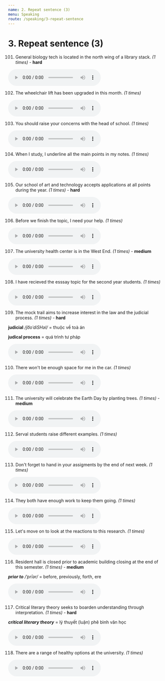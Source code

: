 ```yaml
---
name: 2. Repeat sentence (3)
menu: Speaking
route: /speaking/3-repeat-sentence
---
```


# 3. Repeat sentence (3)

101. General biology tech is located in the north wing of a library stack. *(1 times)* - **hard**

  <audio controls>
    <source src="https://storage.googleapis.com/pte-assistant.appspot.com/app%2Faudio%2Frs%2F93f98727-763b-4242-9933-cc5bd8a5e7ff.mp3?GoogleAccessId=firebase-adminsdk-t7i9w%40pte-assistant.iam.gserviceaccount.com&Expires=2524582800&Signature=iFVZfvBrXzs9Mf1ccd4DaS34fTFrLKjzPT8glWJMeYrG8Mc%2B95zdyeAfxPh84TxRxb5cwodwYbPRXtwf6hfYuthCJ8a0Z09774m1ikTa%2FGhisITFjuo4Yudgd7ivl%2BWMLCCweLVcsmT0pVeS7GYWngn34CTm6OHukpab2Rsm04rttw%2BjfOBQClr5%2FF62n6qvjEZUjaqNjqTsqRUuJ7qZu1ZsH2OeFDXrWWEQKEZy3RAUdjUDwI60MgRkVm4WZA1HzvQLKpfmZDYoXkT7hU3Nw3nIu3NGfRe1%2Fd%2B%2BTD7z3s7oYXQULMxQA7gZRYUtqPBSegAvNF1nZCEhhANPVBkTwg%3D%3D" type="audio/mpeg"></source>
    Your browser does not support the audio element.
  </audio>

102. The wheelchair lift has been upgraded in this month. *(1 times)*

  <audio controls>
    <source src="https://storage.googleapis.com/pte-assistant.appspot.com/app%2Faudio%2Frs%2Fd20bb26f-7b37-4af0-ae50-f67c938ceac0.mp3?GoogleAccessId=firebase-adminsdk-t7i9w%40pte-assistant.iam.gserviceaccount.com&Expires=2524582800&Signature=gaF%2FK1kuNJb2MelVzIUm8z4yfU%2BgaEtyjPpu%2BVE78HNQkwjZ0ZIyodlRX29rMV0f2VQGbDQjNVl%2FzMcAy0f1i4SYwFpcc%2BXK4CuqZLA3QzclyVchWc24bAGWHz5vyikT%2B9wQlDeVrOsaRCZ8rOQcGax2QbbItpkCH7ej8P4SGQKZcGnx4f9bICxWuqeFID6rVaSXZ0HAEe%2Fa9%2BJ3c2mzPbNGNDr%2BTiAvs1DkCzmPlp1jZHbxHElxXnpdX0x1DGcKVnOVQ6Is8yJG1TCxQJvToF%2FmjymUMunbhECI4LBoKDbkK0HSzxb1kGMuqS5Yp8fMPIQPLmJ2SZPvF%2FPaFMFrGQ%3D%3D" type="audio/mpeg"></source>
    Your browser does not support the audio element.
  </audio>

103. You should raise your concerns with the head of school. *(1 times)*

  <audio controls>
    <source src="https://storage.googleapis.com/pte-assistant.appspot.com/app%2Faudio%2Frs%2F9d747d33-3e86-40c9-ad3b-eb9e1f1bbb14.mp3?GoogleAccessId=firebase-adminsdk-t7i9w%40pte-assistant.iam.gserviceaccount.com&Expires=2524582800&Signature=S13%2B7keJ6NG13dHGaEzUJPPL3B%2FOSMkDaQV9ObzomypW6dKrvnLfrF5jilsAM3kjogQTfTRzQLiT7bElRajS8R9j3DsNnK6s%2Fx4qlAasp1FSzyufq56Z%2Fo9uggdR%2B3j3tJT1VOW2S0Xz7WUiP%2FTS1Dv0%2B8MsBQ3Rkc8Z85Fp73Kd3USni8%2BKW56shlkNsY308JINXnN%2BkQcvI32exrJH5lqRtCdT7KNDahl0YonCtMjmBri0Z8elQXj%2Bl87%2FhVBXl70514v0fOUh4yMo7yvsNtm3KPXNA9KkLN%2Fuvw59Pyd7W%2BDcVYXmrCnMD17hJeGSp7I5pACNmuovZEpnUeEncg%3D%3D" type="audio/mpeg"></source>
    Your browser does not support the audio element.
  </audio>

104. When I study, I underline all the main points in my notes. *(1 times)*

  <audio controls>
    <source src="https://storage.googleapis.com/pte-assistant.appspot.com/app%2Faudio%2Frs%2F485f6a28-7fd8-4e42-8bb6-83e21a7253c1.mp3?GoogleAccessId=firebase-adminsdk-t7i9w%40pte-assistant.iam.gserviceaccount.com&Expires=2524582800&Signature=UMPiUVJwPxx8SQgnMtEE3iVRNvukOGtsThWayPDD47FJJtgM3XXTZD0S%2FsrtSBFWa2DcmzxWhrHvIZlZU%2FPvmWRBSPtJsVTiuxrN90BAMjztgN0ADwSS%2F0UelEyhKbRZ2lFbdfMwj%2BEhlF1Dv2s1loo0mZ0UbJx2x16YEn7%2FuAvP84%2Bq9pfv7CS1Th35qYOyhz9doPJJIRKLc%2BTmdfEk4nYateu4VfYHDp9K9d5Y8R0rU4umzyrdendpnzapr35KqSMLnVjw90SBQLoeTQRIVQOked6h13eSMLc4PzSnrLkZLzJ1xoEh42xEq1fJ%2B%2B5KyufCucrjX9CNQbPw0NzOGA%3D%3D" type="audio/mpeg"></source>
    Your browser does not support the audio element.
  </audio>

105. Our school of art and technology accepts applications at all points during the year. *(1 times)* - **hard**

  <audio controls>
    <source src="https://storage.googleapis.com/pte-assistant.appspot.com/app%2Faudio%2Frs%2Feaae8b11-0aa8-4143-82b9-ee86eb693306.mp3?GoogleAccessId=firebase-adminsdk-t7i9w%40pte-assistant.iam.gserviceaccount.com&Expires=2524582800&Signature=dCQNaz%2FgIkGQMTBM3F%2Fn0mYrYn1BuU8Pa%2FstB3cg8il7lWQTiIoUBTlvYhPxWtqFqDlajf47xQB1qB0GRSkMzfHAbOGhmlqjMMW%2BzYN3yklfeChGGHtRp3I1VnBYM9BvJuwqdxY%2Bls4QUlI9%2BxNrbl1NNLGoaIIrfWrATGsdKcf9a2I%2BYoJR9kaA8zXBpzf9%2BLDGSGIrBTPdfhpf98Ad92V3v2swLMLAF5S7TmybRfYz9t5cfB%2BGaxmfJnlxTrkQI5D5smy2MaXiEnprdm3T5fEsvspK7TBXtMxC1f0yGqMuHp%2FiV48dg6%2B3p3dLzdZESkgyg%2BFnjHCUQ%2FuRk97OeA%3D%3D" type="audio/mpeg"></source>
    Your browser does not support the audio element.
  </audio>
  
106. Before we finish the topic, I need your help. *(1 times)*

  <audio controls>
    <source src="https://storage.googleapis.com/pte-assistant.appspot.com/app%2Faudio%2Frs%2Fc76420dc-659e-40b9-949f-e2d2f1b84c50.mp3?GoogleAccessId=firebase-adminsdk-t7i9w%40pte-assistant.iam.gserviceaccount.com&Expires=2524582800&Signature=jbCXdEcO44QMzBUhljQiA5i8ruzB%2FUm9qfATmZjpDU1QskGwO9qUYE3Iet7epDjwoV2%2BFEZx4CuCHlvE9saEPk5xMrkaeFTyFQjvecK0Jt1XEru1xt4Lu0XhjfNzaOxggxK12T8vV9PWckZNJa2rBQhnhlhx%2F2dyviTXtZo4hDWJEakoNtauMYNfRIE%2Fo%2BQYT9UWSsG%2FJoOgoImjVGsG9mnGY7Z9EVkC9ELSiq0PHv3X8VsiwcY4bk5PG0m8h6rB6Ims54%2B9Bgsi4XeD4alSHvv7%2BBHwITJDZCIZ%2F5HoASgPju6ihj5F91g6Nb40FaRAeisjY0DBL2y9ti40fm6xpQ%3D%3D" type="audio/mpeg"></source>
    Your browser does not support the audio element.
  </audio>

107. The university health center is in the West End. *(1 times)* - **medium**

  <audio controls>
    <source src="https://storage.googleapis.com/pte-assistant.appspot.com/app%2Faudio%2Frs%2Fa4e304ef-11e2-4f0a-9feb-1776e7396e71.mp3?GoogleAccessId=firebase-adminsdk-t7i9w%40pte-assistant.iam.gserviceaccount.com&Expires=2524582800&Signature=V%2FUhTbKgjqXG0vByAN2rXd0iXbfz5YbJS5u3mW%2FSVoYAqBvE%2FgvbRyMxhOS6HaOS30raGX0ssL%2B%2BhbXJBGvIm%2FO8reAH%2FLYDnuXvolCRWEawHTtCPQNiJ8HzYbLeYMEpf7lyrsb%2BTZWqj75xhXAcJLxY47IdrcIA6IKsy1wEdeVaSw7KVwcYRIJ%2BnsBt%2F9em7b9oZdjO8rPSdksFhcrSxoOPsOe%2BZE5fRLkqOSrUebOhgxvDQfsBTYGI6rzB%2BAaQyJlrp3KyzWw2PfO2qP66aXRboCZuZc3Sxq8emGZZPhgvyhI25Ba3%2BkSd68pnL4QkXyJQQ9twqpibnpIaDn50Ug%3D%3D" type="audio/mpeg"></source>
    Your browser does not support the audio element.
  </audio>

108. I have recieved the esssay topic for the second year students. *(1 times)*

  <audio controls>
    <source src="https://storage.googleapis.com/pte-assistant.appspot.com/app%2Faudio%2Frs%2Fa7f930d2-e373-42d6-85c6-0013a31c39a6.mp3?GoogleAccessId=firebase-adminsdk-t7i9w%40pte-assistant.iam.gserviceaccount.com&Expires=2524582800&Signature=MwZdJwsck3WBrj%2BEuidHcxVHmuS1unXJhqGr9JvSgPN62aWfUSQc3MCb90ewfg2ooX4VIRJcUYkPJ%2BmpG4gBSb07O84ZS8FJe1nWcgXKj3jT9igCyPhH1vfYXk6ZXjw2IxpyMhmOpjdQyvMduvvawRvUJvBrjuQQML3lMgEfBuFuX1ffL2n8MWqYx8BZZRwe5v09DKgxBW1GTJs7uXev5kcikCoG3sElwUru0TnXgHFiocy%2FP%2FokGsodr%2Bcg%2BP24c8a%2Bj5yzUI9eiegb%2BAJLxx58H%2BRNmi71Etox5knDWRyRD9N9oicIW0yklp8oGiDhSHnjX5wAPew%2FG%2Fg5%2F1mgPA%3D%3D" type="audio/mpeg"></source>
    Your browser does not support the audio element.
  </audio>

109. The mock trail aims to increase interest in the law and the judicial process.  *(1 times)* - **hard**

  __judicial__ _/jo͞oˈdiSHəl/_ = thuộc về toà án

  __judical process__ = quá trình tư pháp

  <audio controls>
    <source src="https://storage.googleapis.com/pte-assistant.appspot.com/app%2Faudio%2Frs%2Fa2445ff1-c39f-4ef7-8a53-a1517bfa6b10.mp3?GoogleAccessId=firebase-adminsdk-t7i9w%40pte-assistant.iam.gserviceaccount.com&Expires=2524582800&Signature=hvVu8VK8P1G5WJVCDM1Jc6QXiFpve1HUICnBk0OfExQczpTWTprY0rF6BAOmpt3ZQ%2Bl4NmVGta%2FLvthVZKddDBSh2oerBID48qy0LRl0MtHPbO%2FKvjgmCCxXKL5XR%2Fc4ku%2BDiqe%2F%2FZkCLXMfLtQGmvKQJHz3tDofNfJW0TWl42FYQNVTtX1D7cr4aFnLBvDOrLRd%2BDUagv2%2F6H4i874LoDnVdxfI31MnrY1LfaO0TXnMg%2F5ZORmh82ofCS59HFtucllQyzYKzS%2BLr1Rf9NPIJQi%2BQM3A9wWBmJXcHjbhZz4RwTu73roYiS1tXTRmNwoDrUbpC5H8uqJdyLqah5jonQ%3D%3D" type="audio/mpeg"></source>
    Your browser does not support the audio element.
  </audio>

110. There won't be enough space for me in the car. *(1 times)*

  <audio controls>
    <source src="https://storage.googleapis.com/pte-assistant.appspot.com/app%2Faudio%2Frs%2F509a94d0-1400-4dc9-b50f-cddc4c1f2eb1.mp3?GoogleAccessId=firebase-adminsdk-t7i9w%40pte-assistant.iam.gserviceaccount.com&Expires=2524582800&Signature=GRxDv4QU0Iw1tJ6sUgzsAGWT7n5wtGnzWjsHQhgyRL80ucY0qyzF9KnGswNiIxtKHMX0IrsbIqwbnZBynJXrWaWDXryUxXChaf8UzWP1C27uS89jYYrenJNeTWGWF9EkwRBjiU%2BRURQSwJnKGrGvoDu80acTHLkt7vFphYuzVLdJhZg%2BEMmDHY2WSYHnumO5E7sHCWpaxLCnnA9Z1IEg8DtC8n9Y5OWQciUAO67oF%2BaMseOWRS%2FgydIdr%2FzjzQXFt3%2F%2FWFuHEw0J1FxekaGkLextYJ7WYUMHyQ2kKQkkAliFBrjashpOKLo01JBo%2F5eDgpEA5FXHjUixDymx4IFAQQ%3D%3D" type="audio/mpeg"></source>
    Your browser does not support the audio element.
  </audio>

111. The university will celebrate the Earth Day by planting trees. *(1 times)* - __medium__

  <audio controls>
    <source src="https://storage.googleapis.com/pte-assistant.appspot.com/app%2Faudio%2Frs%2F0d79446d-64be-47ae-a333-6635b9c4b4f3.mp3?GoogleAccessId=firebase-adminsdk-t7i9w%40pte-assistant.iam.gserviceaccount.com&Expires=2524582800&Signature=Xe9%2Bb89vwQc7eCg8uWxNMeuIzjRKcLeX8sNzBFjsGJXu4UrdLqLJWmiay3IIwLnIl8LH9dDNSPj3VS3a8hA87GvwG%2BCjrToYK7U0ZOsWZR1TyXY7gYBZzuoZZEMkBpMfvENlmS5sSz2C1peXSoVRIhkMVZgkC8GQJ6FFGk%2BusO9uzVROtDsqm5FMKtbk7Pokw8ypSxnFhPVM5NexPjT0yqJiS4RRv1GSo5KAPOJqWov4eLGRhh5HQ%2ByMxr223q1IYYDXr3lixdMh3JnFN1CpnICt8U4IDo0Oevzrb7bavvfcMhvSv%2BAkGEO6vDW%2FtYL629RF4hzmneolrq19zztEiw%3D%3D" type="audio/mpeg"></source>
    Your browser does not support the audio element.
  </audio>

112. Serval students raise different examples. *(1 times)*

  <audio controls>
    <source src="https://storage.googleapis.com/pte-assistant.appspot.com/app%2Faudio%2Frs%2Fd741d5de-5556-4b0e-b3c7-dc31c663352d.mp3?GoogleAccessId=firebase-adminsdk-t7i9w%40pte-assistant.iam.gserviceaccount.com&Expires=2524582800&Signature=LdTToL4kCPE4jx8fw4crnSW5P%2Bp%2FTwgcvL5z2zx7aI3lX5%2B8PcXLlJKyrz%2FBKMQeDjOzXcBHi4jQ1cLjOL2Rp5cHZCDqmVeOSr%2F8rc1Ivz%2FjXgtcFZrRLNxQ5iUU0J4RBWycaGgNza5Go6ahLualOv4nz2afZZICbQn%2BZBs2ryCcXQnxhOWSLB9NhSyG2rYnDg9tDqKGCp1cNiYWEdip6wp9wTJccjbDsHPITUg2Z3zCXEk4Bi%2BSZyRVT2wzboufxWsb3mMquKAmRhCvmD4wU2Kpt%2FdtsTsXa9B8iFipEuKnDkKGEeBMf1vlLkwVSBH%2BnjUWuNziZRpFQW0NoSgiCA%3D%3D" type="audio/mpeg"></source>
    Your browser does not support the audio element.
  </audio>

113. Don't forget to hand in your assigments by the end of next week. *(1 times)*

  <audio controls>
    <source src="https://storage.googleapis.com/pte-assistant.appspot.com/app%2Faudio%2Frs%2Fd54ab6fb-f858-4922-9f91-33d31fe5b238.mp3?GoogleAccessId=firebase-adminsdk-t7i9w%40pte-assistant.iam.gserviceaccount.com&Expires=2524582800&Signature=IUO%2BUARxVk2GTCDhrUufaLcIpqRhQykr%2FLM7zADmEBvjUuPigTcW91AnHVmlt%2Bfffmmkgwa%2BJnG2JukgLy72IKuxNZFNd5CiyDpkJ%2FFQtG4sHeFfM2UwHLI58SkexIm0YEpwFry97Pg%2Fz9jhltGLXy7jOICengKSDm13RU%2F14e1QGIVD0CSOXbBmne2ywlM2VurkbrI4QNSKcgvcc0nqjgIkLqwnaPu0HZ4lMqmkPtda%2FnSIxQM%2BYgEBlyjQx6fG%2BHPcUqXwrg6o4gQTIQwnmKHNuUgTyEWENRzU1jotZ89cBkgO%2FQLUiw1tUBMgIlZfc9OFNc8kgYhESuKeEk6saA%3D%3D" type="audio/mpeg"></source>
    Your browser does not support the audio element.
  </audio>

114. They both have enough work to keep them going. *(1 times)*

  <audio controls>
    <source src="https://storage.googleapis.com/pte-assistant.appspot.com/app%2Faudio%2Frs%2F26ada259-15c8-47ef-a34f-8a39ab10305a.mp3?GoogleAccessId=firebase-adminsdk-t7i9w%40pte-assistant.iam.gserviceaccount.com&Expires=2524582800&Signature=CTzObOpdG3BtDlnY1Nm1tkqD2YFFOmtljKb2TB%2FBJ2caWdwPmmxE%2F%2F3GcynegRw7QsvCnV7JSPC7k85O%2BOkxaryJ%2BwEuu%2FlRhJaAI%2B7ypMTdG7pNq%2F8PfL3EeRg6WwDFgrJBUHXAZgkDbqgqYkG8u0BblmIuOUyOqQfHwLnKswEWFjQCPJg3hvgY5nJBGh5kbjXlDbIEoS2OOEjfXsAHOxwsoORgRioTlE0FrXJjyvqv6vAT5PY5T84W1os4%2BEg22d%2Fp9Bs7z3RIP4P4NRfsTutdN65RVY1Rxa6th1XfEkBZqQveuBmNUkIVtzjqCEYz9phsjrincmqGW9d50%2Bn7qw%3D%3D" type="audio/mpeg"></source>
    Your browser does not support the audio element.
  </audio>

115. Let's move on to look at the reactions to this research. *(1 times)*

  <audio controls>
    <source src="https://storage.googleapis.com/pte-assistant.appspot.com/app%2Faudio%2Frs%2F53146b17-ff99-4533-95e6-9f8eb995c127.mp3?GoogleAccessId=firebase-adminsdk-t7i9w%40pte-assistant.iam.gserviceaccount.com&Expires=2524582800&Signature=jdwQob4QVpNv7OJjEE5MNvLP8%2BgCYQoUJwbu40w0%2FZ1Tjpuojv7UoFTrcKVGm36cjrfFqDyvHFp3bkMLTWJNjPTPTnkWPYbOB2u9W9cweMuyx0TKU4qTAwuNcUBwri%2FP8n%2FG1vHUTzsiZ0%2F42BXcNjKp7RXY%2FPxA5ypod49zvdtsocI7tHeBB9HKAfvtxCaMFTLoyHfy3fdmZQ7pCoL6nqTae5lS1gvxM7JO%2Fnfo7UC%2B6Pn4XQu9aHBDS24xm1y0KDNSwcAjAPAq05pec256nnJ5FSQtNNtIJ0sFqOkLecwbwvTTzNHaG5dB5iMNTz%2BVG0b3gSsogKtYXFIfX62sCw%3D%3D" type="audio/mpeg"></source>
    Your browser does not support the audio element.
  </audio>

116. Resident hall is closed prior to academic building closing at the end of this semester. *(1 times)* - **medium**

  ***prior to*** */ˈprīər/* = before, previously, forth, ere

  <audio controls>
    <source src="https://storage.googleapis.com/pte-assistant.appspot.com/app%2Faudio%2Frs%2Feb2e3257-fc58-4f1b-967e-2bfbfec035d2.mp3?GoogleAccessId=firebase-adminsdk-t7i9w%40pte-assistant.iam.gserviceaccount.com&Expires=2524582800&Signature=Nm3kjq25QpHmEHdnXBPVbUyCwuIG07ItSE6ls35y4uJZ%2F3x%2BOYqzgeIx9INmR%2FYbo6DhR4wAHNUZ6zO4LaJVq0D0wZbUeM6A%2BM%2FW30hEAr7jw4tu9VXn4OFfu723zJfa5oRIAAP9mYb0pe9gIkmP8czuxO5Mpa%2BsaJ8xx%2BqfT%2FC3BPc0UUkbkG%2Bk0nsQ1ALIZnWlQEHyAYvdSWAGaH%2BqY21Ada%2B1Q2nXjFvDb7P8504nRkSXDPuvfpxObV7vsdp2XE6MEodsRy8VldHTTlAIpnVeH4uQK509AC1JxWLJTm5JndI69eOzy5%2FtrwWds6GMLno%2BXiWfUA35hfrJt0CkBQ%3D%3D" type="audio/mpeg"></source>
    Your browser does not support the audio element.
  </audio>

117. Critical literary theory seeks to boarden understanding through interpretation. *(1 times)* - **hard**

  ***critical literary theory*** = lý thuyết (luận) phê bình văn học

  <audio controls>
    <source src="https://storage.googleapis.com/pte-assistant.appspot.com/app%2Faudio%2Frs%2F9bf7c119-1496-4420-9515-a6a747342229.mp3?GoogleAccessId=firebase-adminsdk-t7i9w%40pte-assistant.iam.gserviceaccount.com&Expires=2524582800&Signature=W4fO%2Fmclf79eHuFJxMtQngaICxMWs1Pq6huijiTvkDf%2FT35OhEZYA2i4TxWxLuiDO6N8IzXEiRQUXj6CK6wTzHlPOU9tj987kwzFnieIU7DT66Tu%2BHYDZVKhjlTROLDlNMQ%2BxYTUFJjAP1udl3v%2BppORuviLSAdx%2BUItlyuUugM9%2BnOJUhzd4darLWd7KBjI2lO4mjo7Ja9%2FVm0UioIySM4fLvbtwUJn853h1H2wp%2FbyMHF7blURPx7qPhipIV5%2By40Hf1rCblsXYyr7XkEqacZ06PdJpDpNUqadz6NsEoTvpmijhD2Yxai6HlVuj3ZCr9fFDOG5goCGs5CB4KktHw%3D%3D" type="audio/mpeg"></source>
    Your browser does not support the audio element.
  </audio>

118. There are a range of healthy options at the university. *(1 times)*

  <audio controls>
    <source src="https://storage.googleapis.com/pte-assistant.appspot.com/app%2Faudio%2Frs%2F699ac03d-ceb3-4ec0-8521-ef73da6aaef9.mp3?GoogleAccessId=firebase-adminsdk-t7i9w%40pte-assistant.iam.gserviceaccount.com&Expires=2524582800&Signature=WABYgAeVM266fjCYolz7EqzLb%2BWw2TkJFHCHDGkuH6j6prDvPPoY6xFRHdc8vNGqprdfuMmUdcmmzUsINt09o4oSJjYATekHpsWHfY74GioQCaVEy04R92%2Bz7ip5xxsdX5LafrgZcno9rYcYP28k5lE4ndjvexmjvK9WsyBMZPxFjKTGlzV8TLzB8p2LfNeL8PJ4J0jwhaWmtchZjtRe5867V1WRC9kI2J4Yz8Wlxmq%2Bxt%2FFbcKhdeNI8vbPscICEvIM64F4CW%2FcrqHQI2z%2BATh%2BRbn6md%2FZkRSraNece5D9X4KdF13mSmRqP2xYw15fT5MDY11Yiz7z%2FBKEu34uRA%3D%3D" type="audio/mpeg"></source>
    Your browser does not support the audio element.
  </audio>